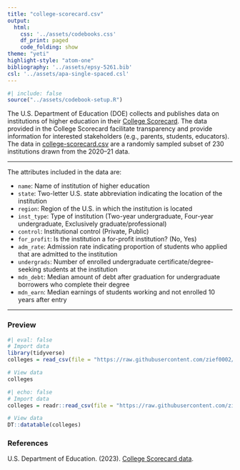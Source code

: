 ```yaml
---
title: "college-scorecard.csv"
output: 
  html:
    css: '../assets/codebooks.css'
    df_print: paged
    code_folding: show
theme: "yeti"
highlight-style: "atom-one"
bibliography: '../assets/epsy-5261.bib'
csl: '../assets/apa-single-spaced.csl'
---
```



```r
#| include: false
source("../assets/codebook-setup.R")
```


The U.S. Department of Education (DOE) collects and publishes data on institutions of higher education in their [College Scorecard](https://collegescorecard.ed.gov/). The data provided in the College Scorecard facilitate transparency and provide information for interested stakeholders (e.g., parents, students, educators). The data in [college-scorecard.csv](https://raw.githubusercontent.com/zief0002/epsy-5261/main/data/college-scorecard.csv) are a randomly sampled subset of 230 institutions drawn from the 2020--21 data.

---

The attributes included in the data are:

- `name`: Name of institution of higher education
- `state`: Two-letter U.S. state abbreviation indicating the location of the institution
- `region`: Region of the U.S. in which the institution is located
- `inst_type`: Type of institution (Two-year undergraduate, Four-year undergraduate, Exclusively graduate/professional)
- `control`: Institutional control (Private, Public)
- `for_profit`: Is the institution a for-profit institution? (No, Yes)
- `adm_rate`: Admission rate indicating proportion of students who applied that are admitted to the institution
- `undergrads`: Number of enrolled undergraduate certificate/degree-seeking students at the institution
- `mdn_debt`: Median amount of debt after graduation for undergraduate borrowers who complete their degree
- `mdn_earn`: Median earnings of students working and not enrolled 10 years after entry


---


### Preview

```r
#| eval: false
# Import data
library(tidyverse)
colleges = read_csv(file = "https://raw.githubusercontent.com/zief0002/epsy-5261/main/data/college-scorecard.csv")

# View data
colleges
```

```r
#| echo: false
# Import data
colleges = readr::read_csv(file = "https://raw.githubusercontent.com/zief0002/epsy-5261/main/data/college-scorecard.csv")

# View data
DT::datatable(colleges)
```


### References

U.S. Department of Education. (2023). [College Scorecard data](https://collegescorecard.ed.gov/). 


